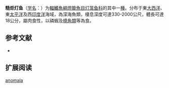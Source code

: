 {{Speciesbox
| name = 糙炬灯鱼
| status = NE
| status_system = IUCN3.1
| image = 
| genus = Lampadena
| species = anomala
| authority = [[Parr|Parr]], 1928
| synonyms = 
}}

'''糙炬灯鱼'''（[[学名|学名]]：{{lang|la|''Lampadena anomala''}}）为[[輻鰭魚綱|輻鰭魚綱]][[燈籠魚目|燈籠魚目]][[灯笼鱼科|灯笼鱼科]]的其中一[[種|種]]。分布于東[[大西洋|大西洋]]、東[[太平洋|太平洋]]及西[[印度洋|印度洋]]海域，為深海魚類，棲息深度可達330-2000公尺，體長可達18公分，屬肉食性，以磷蝦及[[橈角類|橈角類]]等為食。

== 参考文献 ==
{{reflistH}}
*{{FishBase species|genus=Lampadena|species=anomala|year=2012|month=2}}
{{reflistF}}

== 扩展阅读 ==
{{reflistH}}
{{wikispecies-inline|Lampadena anomala|糙炬灯鱼}}
{{reflistF}}
{{Taxonbar|from=Q2140944}}
{{Myctophiformes-stub}}
[[Category:炬灯鱼属|anomala]]